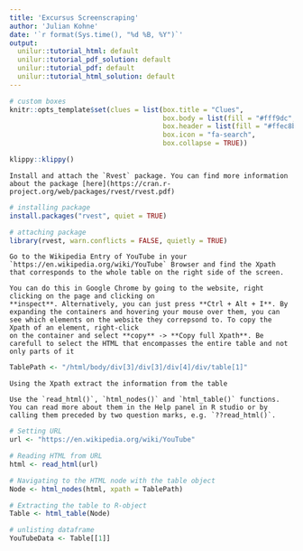 ```yaml
---
title: 'Excursus Screenscraping'
author: 'Julian Kohne'
date: '`r format(Sys.time(), "%d %B, %Y")`'
output:
  unilur::tutorial_html: default
  unilur::tutorial_pdf_solution: default
  unilur::tutorial_pdf: default
  unilur::tutorial_html_solution: default
---
```


```r
# custom boxes
knitr::opts_template$set(clues = list(box.title = "Clues",
                                      box.body = list(fill = "#fff9dc", colour = "black"),
                                      box.header = list(fill = "#ffec8b", colour = "black"),
                                      box.icon = "fa-search",
                                      box.collapse = TRUE))

```

```r
klippy::klippy()
```

```block
Install and attach the `Rvest` package. You can find more information about the package [here](https://cran.r-project.org/web/packages/rvest/rvest.pdf)
```

```r

# installing package
install.packages("rvest", quiet = TRUE)

# attaching package
library(rvest, warn.conflicts = FALSE, quietly = TRUE)

```

```block
Go to the Wikipedia Entry of YouTube in your `https://en.wikipedia.org/wiki/YouTube` Browser and find the Xpath that corresponds to the whole table on the right side of the screen.
```

```block
You can do this in Google Chrome by going to the website, right clicking on the page and clicking on
**inspect**. Alternatively, you can just press **Ctrl + Alt + I**. By expanding the containers and hovering your mouse over them, you can see which elements on the website they correpsond to. To copy the Xpath of an element, right-click
on the container and select **copy** -> **Copy full Xpath**. Be carefull to select the HTML that encompasses the entire table and not only parts of it
```

```r
TablePath <- "/html/body/div[3]/div[3]/div[4]/div/table[1]"
```

```block
Using the Xpath extract the information from the table
```

```block
Use the `read_html()`, `html_nodes()` and `html_table()` functions. You can read more about them in the Help panel in R studio or by calling them preceded by two question marks, e.g. `??read_html()`.
```

```r
# Setting URL
url <- "https://en.wikipedia.org/wiki/YouTube"

# Reading HTML from URL
html <- read_html(url)

# Navigating to the HTML node with the table object
Node <- html_nodes(html, xpath = TablePath)

# Extracting the table to R-object
Table <- html_table(Node)

# unlisting dataframe
YouTubeData <- Table[[1]]

```